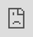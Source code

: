 ```yaml
---
layout: default
title: "Traffic Overview"
---
```


```r
## libraries
library(fs)
library(tibble)
library(dplyr)
library(stringr)
library(googlesheets4)
library(lubridate)
```


<style type="text/css">

  .resp-iframe {
      position: absolute;
      top: 0;
      left: 0;
      width: 100%;
      height: 100%;
      border: 0;
   }  
   
@media screen and (min-width:960px) {
  .Scorecard {
    margin: 0px;
    padding: 0px;
    font-size: 32px;
    font-weight: bold;
    color: #161b21;
    text-align: left;
  }

  .Scorecard2 {
    margin: 0px;
    padding: 0px;
    padding-top: 7px;
    font-size: 26px;
    font-weight: bold;
    color: #161b21;
    text-align: left;
  }
  
  #delay-plot{
    margin-left:10px;
  }
  
}

@media screen and (max-width:960px) {

  .Scorecard {
    margin: 0px;
    padding: 0px;
    font-size: 20px;
    font-weight: bold;
    color: #161b21;
    text-align: left;
  }

  .Scorecard2 {
    margin: 0px;
    padding: 0px;
    padding-top: 7px;
    font-size: 18px;
    font-weight: bold;
    color: #161b21;
    text-align: left;
  }
}


@media screen and (max-width:1200px) {

  #acc-delay, #apt-delay {
    height: 350px;
  }
}

@media screen and (min-width:1200px) {

  #acc-delay, #apt-delay {
    height: 680px;
  }
}


.nav.nav-tabs > li > button {
    color:black;
    background-color:#f5f5f5;
    font-family: Helvetica, sans-serif;
    font-size: 14px;
    border-radius: 4px;
    padding-top: 1px;
    padding-bottom: 1px;
    padding-right: 15px;
    padding-left: 15px;
    margin-right: 3px;
    border: 0;
}

.nav.nav-tabs > li > button.active, .nav.nav-tabs > li > button:hover {
    color:black;
    background-color:#e0e0e0;
}



  </style>
  
This page provides an overview of the traffic situation in the [EUROCONTROL Area](/definition/eurocontrol-area/). For a more detailed analysis consult our [Daily traffic variation dashboard](https://www.eurocontrol.int/Economics/DailyTrafficVariation-States.html){target="_blank"}. Information on en-route and terminal [service units](/acronym/su/) from the [Central Route Charges Office of EUROCONTROL (CRCO)](https://www.eurocontrol.int/crco){target="_blank"} is available from our [Service Units dashboard](https://www.eurocontrol.int/ServiceUnits/Dashboard/EnRouteMainDashboard.html){target="_blank"}.

<ul class="nav nav-tabs mb-1">
  <li class="nav-item">
    <a class="nav-link" href="/traffic/">Flights</a>
  </li>
  <li class="nav-item">
    <a class="nav-link active" aria-current="page">Delays</a>
  </li>
</ul>

<!-- Network dly section -->
#### EUROCONTROL area (Network view)  
<div class="container">
<div class="row align-items-start">
<div class="col-md-6">

<div class="row align-items-start mb-1" style="background-color: #f2f2f2; border-radius: 5px;">
<div class="col-12" >
  <p id="last_day" style="font-weight: bold; margin-bottom: 0px; color: #0070c0;">Day</p>
</div>
<div class="col-3">
  <p id="day_dly" class="Scorecard"></p>
  <p class="Scorecard_subt">minutes</p>
</div>
<div class="col-3">
  <p id="dif_day_prev_week" class="Scorecard2" ></p>
  <p class="Scorecard_subt">vs prev. week</p>
</div>
<div class="col-3" >
  <p id="dif_day_2019" class="Scorecard2"></p>
  <p class="Scorecard_subt">vs 2019</p>
</div>
<div class="col-3">
  <p id="dif_day_prev_year" class="Scorecard2"></p>
  <p class="Scorecard_subt">vs 2021</p>
</div>
</div><!-- closes row -->

<!-- week -->
<div class="row align-items-start mb-1" style="background-color: #f2f2f2; border-radius: 5px;">
<div class="col-12" >
  <p id="last_week" style="font-weight: bold; margin-bottom: 0px; color: #0070c0;"></p>
</div>
<div class="col-3">
  <p id="week_dly" class="Scorecard"></p>
  <p id="avg_week_dly" class="Scorecard_subt"></p>
</div>
<div class="col-3">
  <p id="dif_week_prev_week" class="Scorecard2" ></p>
  <p class="Scorecard_subt">vs prev. week</p>
</div>
<div class="col-3" >
  <p id="dif_week_2019" class="Scorecard2"></p>
  <p class="Scorecard_subt">vs 2019</p>
</div>
<div class="col-3">
  <p id="dif_week_prev_year" class="Scorecard2"></p>
  <p class="Scorecard_subt">vs 2021</p>
</div>
</div><!-- closes row -->

<!-- y2d -->
<div class="row align-items-start mb-1" style="background-color: #f2f2f2; border-radius: 5px;">
<div class="col-12" >
  <p id="y2d_day_text" style="font-weight: bold; margin-bottom: 0px; color: #0070c0;"></p>
</div>
<div class="col-3">
  <p id="y2d_dly" class="Scorecard"></p>
  <p id="avg_y2d_dly" class="Scorecard_subt"></p>
</div>
<div class="col-3">
</div>
<div class="col-3" >
  <p id="dif_y2d_2019" class="Scorecard2"></p>
  <p class="Scorecard_subt">vs 2019</p>
</div>
<div class="col-3">
  <p id="dif_y2d_prev_year" class="Scorecard2"></p>
  <p class="Scorecard_subt">vs 2021</p>
</div>
</div><!-- closes row -->

</div><!-- closes col md-6-->

<div class="col-md-6">
<div style=" margin-top: 0px; height: 420px;">
<iframe id="delay-plot" class="resp-iframe" src="https://www.eurocontrol.int/Economics/Oscar/plot-delay-traffic-lp.html" frameborder="0" style="border:0;" >
</iframe>
</div><!-- closes iframe container -->
</div><!-- closes col -->
</div><!-- closes row -->
</div><!-- closes container -->
<a href="https://www.eurocontrol.int/Economics/Download/Network_Delay.xlsx" class="btn btn-info" role="button" target="_blank">{{% dwnld_i %}} Download network delay data</a>

<!-- ACC dly section -->


<!-- <ul class="nav nav-tabs"> -->
<!--   <li> -->
<!--   <button class="active" id="day-btn" data-toggle="tab" href="#day-tab">Day</button></li> -->
<!--   <li> -->
<!--   <button id="week-btn" data-toggle="tab" href="#week-tab">Week</button></li> -->
<!--   <li> -->
<!--   <button id="y2d-btn" data-toggle="tab" href="#y2d-tab">Y2d</button></li> -->
<!-- </ul> -->

<!-- <div class="tab-content"> -->
<!-- <div id="day-tab" class="tab-pane active"> -->

<div class="flex-container mt-2">
<div class="row align-items-start">
<div class="col-md-6">
#### ACC view
Total ATFM delay per ACC.
</div><!-- closes col -->

<div class="col-md-6">
#### Airport view
Total ATFM delay for main European airports.
</div><!-- closes col -->
</div><!-- closes row -->

<div class="row align-items-start">
<div class="col-md-6 p-0" style="min-width: 300px;">
<div id="acc-delay" style="margin-top: 0px;">
<iframe id="acc-delay-table" class="resp-iframe" src="https://www.eurocontrol.int/Economics/Oscar/plot-acc-delay-ranking-table.html" frameborder="0" style="border:0;" >
</iframe>
</div><!-- closes iframe container -->
</div><!-- closes col -->

<div class="col-md-6 p-0" style="min-width: 300px;">
<div id="apt-delay" style="margin-top: 0px;">
<iframe id="apt-delay-table" class="resp-iframe" src="https://www.eurocontrol.int/Economics/Oscar/plot-apt-delay-ranking-table.html" frameborder="0" style="border:0;" >
</iframe>
</div><!-- closes iframe container -->
</div><!-- closes col -->
</div><!-- closes row -->
</div><!-- closes container -->


<!-- </div><!-- closes tab pane-> -->
<!-- </div><!-- closes tab content-> -->


<!-- script for dly figures -->
<script type="text/javascript"> 
  console.log("hello");
  var data
  window.onload = function() {
   window.addEventListener('message', function (e) {
   var $iframe = $('#delay-plot');

   data = JSON.parse(e.data);
   console.log("hello again");
  <!-- alert("hello"); -->
   UpdateDelay();
   
  }, false);
   console.log("hello3");

}

 function UpdateDelay() { 
     // Calculate datestrings
   var last_day = new Date(data.LAST_DATA_DAY);
   var last_day_text = last_day.toString();
       last_day_text = last_day_text.substring(8, 11) + last_day_text.substring(4, 8) + last_day_text.substring(11, 15);

 //calculate 1st day of rolling week and string
  var first_week_day = new Date();
      first_week_day = first_week_day.setDate(last_day.getDate()-6);
      first_week_day = new Date(first_week_day);
      first_week_day = first_week_day.toString();
  var last_week_text = first_week_day.substring(8, 11) + (last_day_text.substring(3, 7) == first_week_day.substring(4, 8) ? "" :  first_week_day.substring(4, 8)) + "- " + last_day_text;

  var y2d_day_text = last_day_text.substring(3, 7) == "Jan " ? "01 - " + last_day_text : "01 Jan - " + last_day_text;
  
// Calculate dly scorecard values
  var day_dly = data.DAY_DLY;
  var dif_day_prev_week = Math.round(data.DAY_DLY_PREV_WEEK_PERC*100);
      dif_day_prev_week = (dif_day_prev_week >= 0) ? "+" + dif_day_prev_week : "" + dif_day_prev_week ;

  var dif_day_2019 = Math.round(data.DAY_DLY_DIFF_2019_PERC*100);
      dif_day_2019 = (dif_day_2019 >= 0) ? "+" + dif_day_2019 : "" + dif_day_2019;

  var dif_day_prev_year = Math.round(data.DAY_DIFF_PREV_YEAR_PERC*100);
      dif_day_prev_year = (dif_day_prev_year >= 0) ? "+" + dif_day_prev_year : "" + dif_day_prev_year ;

  var week_dly= data.TOTAL_ROLLING_WEEK;
  var avg_week_dly = Math.round(week_dly/7);

  var dif_week_prev_week = Math.round(data.DIF_PREV_WEEK_PERC*100);
      dif_week_prev_week = (dif_week_prev_week >= 0) ? "+" + dif_week_prev_week : "" + dif_week_prev_week;
  
  var dif_week_2019 = Math.round(data.DIF_ROLLING_WEEK_2019_PERC*100);
      dif_week_2019 = (dif_week_2019 >= 0) ? "+" + dif_week_2019 : "" + dif_week_2019;
  
  var dif_week_prev_year = Math.round(data.DIF_WEEK_PREV_YEAR_PERC*100);
      dif_week_prev_year = (dif_week_prev_year >= 0) ? "+" + dif_week_prev_year : "" + dif_week_prev_year;
      
  var y2d_dly = data.Y2D_DLY_YEAR;
  var avg_y2d_dly = Math.round(data.Y2D_AVG_DLY_YEAR);
  var dif_y2d_2019 = Math.round(data.Y2D_DIFF_2019_PERC*100);
      dif_y2d_2019 = (dif_y2d_2019 >= 0) ? "+" + dif_y2d_2019 : "" + dif_y2d_2019;
  var dif_y2d_prev_year = Math.round(data.Y2D_DIFF_PREV_YEAR_PERC*100);
      dif_y2d_prev_year = (dif_y2d_prev_year >= 0) ? "+" + dif_y2d_prev_year : "" + dif_y2d_prev_year;

      
// Update scorecard values
  document.getElementById("last_day").innerHTML = "Day (" + last_day_text + ")";
  document.getElementById("last_week").innerHTML = "Rolling week (" + last_week_text + ")";
  document.getElementById("y2d_day_text").innerHTML = "Year to date (" + y2d_day_text + ")";

  document.getElementById("day_dly").innerHTML = String(day_dly).replace(/(.)(?=(\d{3})+$)/g, '$1,');
  document.getElementById("dif_day_prev_week").innerHTML = dif_day_prev_week + '%';
  document.getElementById("dif_day_2019").innerHTML = dif_day_2019 + '%';
  document.getElementById("dif_day_prev_year").innerHTML = dif_day_prev_year + '%';

  document.getElementById("week_dly").innerHTML = String(week_dly).replace(/(.)(?=(\d{3})+$)/g, '$1,');
  document.getElementById("avg_week_dly").innerHTML = String(avg_week_dly).replace(/(.)(?=(\d{3})+$)/g, '$1,') + " daily minutes";
  document.getElementById("dif_week_prev_week").innerHTML = dif_week_prev_week + '%';
  document.getElementById("dif_week_2019").innerHTML = dif_week_2019 + '%';
  document.getElementById("dif_week_prev_year").innerHTML = dif_week_prev_year + '%';

  document.getElementById("y2d_dly").innerHTML = String(y2d_dly).replace(/(.)(?=(\d{3})+$)/g, '$1,');
  document.getElementById("avg_y2d_dly").innerHTML = String(avg_y2d_dly).replace(/(.)(?=(\d{3})+$)/g, '$1,') + " daily minutes";
  document.getElementById("dif_y2d_2019").innerHTML = dif_y2d_2019 + '%';
  document.getElementById("dif_y2d_prev_year").innerHTML = dif_y2d_prev_year + '%';
 
}
</script>

